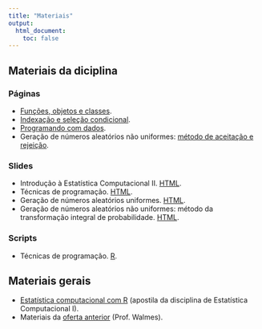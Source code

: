 ```yaml
---
title: "Materiais"
output:
  html_document:
    toc: false
---
```


## Materiais da diciplina

### Páginas

- [Funções, objetos e classes](objetos-classes.html).
- [Indexação e seleção condicional](indexacao-selecao.html).
- [Programando com dados](programacao.html).
- Geração de números aleatórios não uniformes: [método
  de aceitação e rejeição](04_RNG_aceitacao.html).

### Slides

- Introdução à Estatística Computacional II.
  [HTML](slides/00_intro.html).
- Técnicas de programação. [HTML](slides/01_tecnicas.html).
- Geração de números aleatórios uniformes.
  [HTML](slides/02_RNG_uniforme.html).
- Geração de números aleatórios não uniformes: método
  da transformação integral de probabilidade.
  [HTML](slides/03_RNG_inversa.html).

### Scripts

- Técnicas de programação. [R](slides/01_tecnicas.R).


## Materiais gerais

- [Estatística computacional com R](http://cursos.leg.ufpr.br/ecr/)
  (apostila da disciplina de Estatística Computacional I).
- Materiais da [oferta anterior](http://leg.ufpr.br/~walmes/ensino/EC2/)
  (Prof. Walmes).
